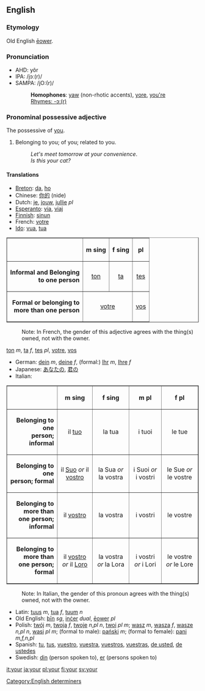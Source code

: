 {{cleanup}}

==English==

{{rank|out|into|up|57|your|any|what|do}}

===Etymology===
Old English [[eower|ēower]].

===Pronunciation===
*AHD: yôr
*IPA: /jɔː(r)/
*SAMPA: /jO:(r)/
*:'''Homophones''': [[yaw]] (non-rhotic accents), [[yore]], [[you're]]
*:[[Rhymes:English:-ɔː(r)|Rhymes: -ɔː(r)]]

===Pronominal possessive adjective===
The possessive of [[you]].

# Belonging to you; of you; related to you.
#:''Let's meet tomorrow at your convenience''. 
#:''Is this your cat?'' 

====Translations====
*[[Breton]]: [[da]], [[ho]]
*Chinese: [[你的]] (nide)
*Dutch: [[je]], [[jouw]], [[jullie]] ''pl''
*[[Esperanto]]: [[via]], [[viaj]]
*[[Finnish]]: [[sinun]]
*French: [[votre]]
*[[Ido]]: [[vua]], [[tua]]
<table border="1" cellpadding="5" align=CENTER>
<tr>
<th> </th>
<th ALIGN=CENTER> m sing </th>
<th ALIGN=CENTER> f sing </th>
<th ALIGN=CENTER> pl </th>
</tr>

<tr>
<td ALIGN=RIGHT> <b>Informal and Belonging<br>to one person</b> </td>
<td ALIGN=CENTER> [[ton]] </td>
<td ALIGN=CENTER> [[ta]] </td>
<td ALIGN=CENTER> [[tes]] </td>
</tr>

<tr>
<td ALIGN=RIGHT> <b>Formal or belonging to<br>more than one person</b> </td>
<td ALIGN=CENTER colspan="2"> [[votre]] </td>
<td ALIGN=CENTER> [[vos]] </td>
</tr>

</table>
:Note: In French, the gender of this adjective agrees with the thing(s) owned, not with the owner. 
[[ton]] ''m'', [[ta]] ''f'', [[tes]] ''pl'', [[votre]], [[vos]]
*German: [[dein]] ''m'', [[deine]] ''f'', (formal:) [[Ihr]] ''m'', [[Ihre]] ''f''
*Japanese: [[あなたの]], [[君の]]
*Italian:
<table border="1" cellpadding="5" align=CENTER>
<tr>
<th> </th>
<th ALIGN=CENTER> m sing </th>
<th ALIGN=CENTER> f sing </th>
<th ALIGN=CENTER> m pl </th>
<th ALIGN=CENTER> f pl </th>
</tr>

<tr>
<td ALIGN=RIGHT> <b>Belonging to one<br>person; informal</b> </td>
<td ALIGN=CENTER> il [[tuo]] </td>
<td ALIGN=CENTER> la tua </td>
<td ALIGN=CENTER> i tuoi </td>
<td ALIGN=CENTER> le tue </td>
</tr>

<tr>
<td ALIGN=RIGHT> <b>Belonging to one<br>person; formal</b> </td>
<td ALIGN=CENTER> il [[Suo]] ''or'' il [[vostro]] </td>
<td ALIGN=CENTER> la Sua ''or'' la vostra </td>
<td ALIGN=CENTER> i Suoi ''or'' i vostri </td>
<td ALIGN=CENTER> le Sue ''or'' le vostre </td>
</tr>

<tr>
<td ALIGN=RIGHT> <b>Belonging to more than<br>one person; informal</b> </td>
<td ALIGN=CENTER> il [[vostro]] </td>
<td ALIGN=CENTER> la vostra </td>
<td ALIGN=CENTER> i vostri </td>
<td ALIGN=CENTER> le vostre </td>
</tr>

<tr>
<td ALIGN=RIGHT> <b>Belonging to more than<br>one person; formal</b> </td>
<td ALIGN=CENTER> il [[vostro]] ''or'' il [[Loro]]</td>
<td ALIGN=CENTER> la vostra ''or'' la Lora </td>
<td ALIGN=CENTER> i vostri ''or'' i Lori </td>
<td ALIGN=CENTER> le vostre ''or'' le Lore </td>
</tr>

</table>
:Note: In Italian, the gender of this pronoun agrees with the thing(s) owned, not with the owner.
*Latin: [[tuus]] ''m'', [[tua]] ''f'', [[tuum]] ''n''
*Old English: [[þin|þīn]] ''sg'', [[incer|inċer]] ''dual'', [[eower|ēower]] ''pl''
*Polish: [[twój]] ''m'', [[twoja]] ''f'', [[twoje]] ''n,pl n'', [[twoi]] ''pl m''; [[wasz]] ''m'', [[wasza]] ''f'', [[wasze]] ''n,pl n'', [[wasi]] ''pl m''; (formal to male): [[pański]] ''m''; (formal to female): [[pani]] ''m,f,n,pl''
*Spanish: [[tu]], [[tus]], [[vuestro]], [[vuestra]], [[vuestros]], [[vuestras]], [[de usted]], [[de ustedes]]
*Swedish: [[din]] (person spoken to), [[er]] (persons spoken to)


[[Category:English determiners]]

[[it:your]]
[[ja:your]]
[[pl:your]]
[[fi:your]]
[[sv:your]]